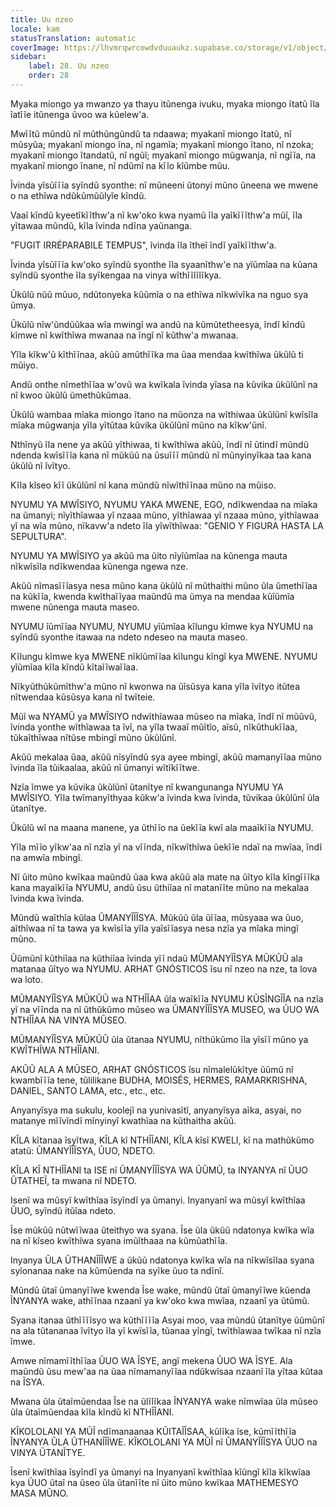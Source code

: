 ```yaml
---
title: Uu nzeo
locale: kam
statusTranslation: automatic
coverImage: https://lhvmrqwrcowdvduuaukz.supabase.co/storage/v1/object/public/strapi-uploads/small_cover-educacion-fundamental.webp-2d51a7828a2b1309555be27f7e2a61a0.webp
sidebar:
    label: 28. Uu nzeo
    order: 28
---
```

Myaka miongo ya mwanzo ya thayu itũnenga ivuku, myaka miongo ĩtatũ ĩla ĩatĩĩe itũnenga ũvoo wa kũelew'a.

Mwĩĩtũ mũndũ nĩ mũthũngũndũ ta ndaawa; myakanĩ miongo ĩtatũ, nĩ mũsyũa; myakanĩ miongo ĩna, nĩ ngamĩa; myakanĩ miongo ĩtano, nĩ nzoka; myakanĩ miongo ĩtandatũ, nĩ ngũĩ; myakanĩ miongo mũgwanja, nĩ ngĩĩa, na myakanĩ miongo ĩnane, nĩ ndũmĩ na kĩĩo kĩũmbe mũu.

Ĩvinda yĩsũĩĩĩa syĩndũ syonthe: nĩ mũneeni ũtonyi mũno ũneena we mwene o na ethĩwa ndũkũmũũlyĩe kĩndũ.

Vaaĩ kĩndũ kyeetĩkĩĩthw'a nĩ kw'oko kwa nyamũ ĩla yaĩkĩĩĩthw'a mũĩ, ĩla yĩtawaa mũndũ, kĩla ĩvinda ndĩna yaũnanga.

"FUGIT IRRÉPARABILE TEMPUS", ĩvinda ĩla ĩtheĩ ĩndĩ yaĩkĩĩthw'a.

Ĩvinda yĩsũĩĩĩa kw'oko syĩndũ syonthe ĩla syaanĩthw'e na yĩũmĩaa na kũana syĩndũ syonthe ĩla syĩkengaa na vinya wĩthĩĩlĩlĩkya.

Ũkũlũ nũũ mũuo, ndũtonyeka kũũmĩa o na ethĩwa nĩkwĩvĩka na nguo sya ũmya.

Ũkũlũ nĩw'ũndũũkaa wĩa mwingĩ wa andũ na kũmũtetheesya, ĩndĩ kĩndũ kĩmwe nĩ kwĩthĩwa mwanaa na ĩngĩ nĩ kũthw'a mwanaa.

Yĩla kĩkw'ũ kĩthĩĩnaa, akũũ amũthĩĩka ma ũaa mendaa kwĩthĩwa ũkũlũ ti mũiyo.

Andũ onthe nĩmethĩĩaa w'ovũ wa kwĩkala ĩvinda yĩasa na kũvika ũkũlũnĩ na nĩ kwoo ũkũlũ ũmethũkũmaa.

Ũkũlũ wambaa mĩaka miongo ĩtano na mũonza na wĩthiwaa ũkũlũnĩ kwĩsĩla mĩaka mũgwanja yĩla yĩtũtaa kũvika ũkũlũnĩ mũno na kĩkw'ũnĩ.

Nthĩnyũ ĩla nene ya akũũ yĩthiwaa, ti kwĩthĩwa akũũ, ĩndĩ nĩ ũtindĩ mũndũ ndenda kwĩsĩĩĩa kana nĩ mũkũũ na ũsuĩĩĩ mũndũ nĩ mũnyinyĩkaa taa kana ũkũlũ nĩ ĩvĩtyo.

Kĩla kĩseo kĩĩ ũkũlũnĩ nĩ kana mũndũ nĩwĩthĩĩnaa mũno na mũiso.

NYUMU YA MWĨSIYO, NYUMU YAKA MWENE, EGO, ndĩkwendaa na mĩaka na ũmanyi; nĩyĩthĩawaa yĩ nzaaa mũno, yĩthĩawaa yĩ nzaaa mũno, yĩthĩawaa yĩ na wĩa mũno, nĩkavw'a ndeto ĩla yĩwĩthĩwaa: "GENIO Y FIGURA HASTA LA SEPULTURA".

NYUMU YA MWĨSIYO ya akũũ ma ũito nĩyĩũmĩaa na kũnenga mauta nĩkwĩsĩla ndĩkwendaa kũnenga ngewa nze.

Akũũ nĩmasĩĩĩasya nesa mũno kana ũkũlũ nĩ mũthaithi mũno ũla ũmethĩĩaa na kũkĩĩa, kwenda kwĩthaĩĩyaa maũndũ ma ũmya na mendaa kũĩũmĩa mwene nũnenga mauta maseo.

NYUMU ĩũmĩĩaa NYUMU, NYUMU yĩũmĩaa kĩlungu kĩmwe kya NYUMU na syĩndũ syonthe itawaa na ndeto ndeseo na mauta maseo.

Kĩlungu kĩmwe kya MWENE nĩkĩũmĩĩaa kĩlungu kĩngĩ kya MWENE. NYUMU yĩũmĩaa kĩla kĩndũ kĩtaĩĩwaĩĩaa.

Nĩkyũthũkũmĩthw'a mũno nĩ kwonwa na ũĩsũsya kana yĩla ĩvĩtyo itũtea nĩtwendaa kũsũsya kana nĩ twĩteie.

Mũĩ wa NYAMŨ ya MWĨSIYO ndwĩthĩawaa mũseo na mĩaka, ĩndĩ nĩ mũũvũ, ĩvinda yonthe wĩthĩawaa ta ĩvĩ, na yĩla twaaĩ mũĩtĩo, aĩsũ, nĩkũthukĩĩaa, tũkaĩthĩwaa nĩtũse mbingĩ mũno ũkũlũnĩ.

Akũũ mekalaa ũaa, akũũ nĩsyĩndũ sya ayee mbingĩ, akũũ mamanyĩĩaa mũno ĩvinda ĩla tũikaalaa, akũũ nĩ ũmanyi wĩtĩkĩĩtwe.

Nzĩa ĩmwe ya kũvika ũkũlũnĩ ũtanĩtye nĩ kwangunanga NYUMU YA MWĨSIYO. Yĩla twĩmanyĩthyaa kũkw'a ĩvinda kwa ĩvinda, tũvikaa ũkũlũnĩ ũla ũtanĩtye.

Ũkũlũ wĩ na maana manene, ya ũthĩĩo na ũekĩĩa kwĩ ala maaĩkĩĩa NYUMU.

Yĩla mĩĩo yĩkw'aa nĩ nzĩa yĩ na vĩĩnda, nĩkwĩthĩwa ũekĩĩe ndaĩ na mwĩaa, ĩndĩ na amwĩa mbingĩ.

Nĩ ũito mũno kwĩkaa maũndũ ũaa kwa akũũ ala mate na ũĩtyo kĩla kĩngĩĩĩka kana mayaĩkĩĩa NYUMU, andũ ũsu ũthiĩaa nĩ matanĩĩte mũno na mekalaa ĩvinda kwa ĩvinda.

Mũndũ waĩthĩa kũlaa ŨMANYĨĨĨSYA. Mũkũũ ũla ũĩĩaa, mũsyaaa wa ũuo, aĩthĩwaa nĩ ta tawa ya kwĩsĩĩa yĩla yaĩsĩĩasya nesa nzĩa ya mĩaka mingĩ mũno.

Ũũmũnĩ kũthiĩaa na kũthiĩaa ĩvinda yĩĩ ndaũ MŨMANYĨĨSYA MŨKŨŨ ala matanaa ũĩtyo wa NYUMU. ARHAT GNÓSTICOS ĩsu nĩ nzeo na nze, ta lova wa loto.

MŨMANYĨĨSYA MŨKŨŨ wa NTHĨĨAA ũla waĩkĩĩa NYUMU KŨSĨNGĨĨA na nzĩa yĩ na vĩĩnda na nĩ ũthũkũmo mũseo wa ŨMANYĨĨĨSYA MUSEO, wa ŨUO WA NTHĨĨAA NA VINYA MŨSEO.

MŨMANYĨĨSYA MŨKŨŨ ũla ũtanaa NYUMU, nĩthũkũmo ĩla yĩsĩĩ mũno ya KWĨTHĨWA NTHĨĨANI.

AKŨŨ ALA A MŨSEO, ARHAT GNÓSTICOS ĩsu nĩmalelũkĩtye ũũmũ nĩ kwambĩĩĩa tene, tũlilikane BUDHA, MOISÉS, HERMES, RAMARKRISHNA, DANIEL, SANTO LAMA, etc., etc., etc.

Anyanyĩsya ma sukulu, koolejĩ na yunivasĩtĩ, anyanyĩsya aĩka, asyai, no matanye mĩĩvĩndĩ mĩnyinyĩ kwathĩaa na kũthaitha akũũ.

KĨLA kĩtanaa ĩsyĩtwa, KĨLA kĩ NTHĨĨANI, KĨLA kĩsĩ KWELI, kĩ na mathũkũmo atatũ: ŨMANYĨĨĨSYA, ŨUO, NDETO.

KĨLA KĨ NTHĨĨANI ta ISE nĩ ŨMANYĨĨĨSYA WA ŨŨMŨ, ta INYANYA nĩ ŨUO ŨTATHEĨ, ta mwana nĩ NDETO.

Isenĩ wa mũsyĩ kwĩthĩaa ĩsyĩndĩ ya ũmanyi. Inyanyanĩ wa mũsyĩ kwĩthĩaa ŨUO, syĩndũ itũĩaa ndeto.

Ĩse mũkũũ nũtwĩĩwaa ũteithyo wa syana. Ĩse ũla ũkũũ ndatonya kwĩka wĩa na nĩ kĩseo kwĩthĩwa syana imũĩthaaa na kũmũathĩĩa.

Inyanya ŨLA ŨTHANĨĨĨWE a ũkũũ ndatonya kwĩka wĩa na nĩkwĩsĩlaa syana syĩonanaa nake na kũmũenda na syĩke ũuo ta ndĩnĩ.

Mũndũ ũtaĩ ũmanyĩĩwe kwenda Ĩse wake, mũndũ ũtaĩ ũmanyĩĩwe kũenda ĨNYANYA wake, athĩĩnaa nzaanĩ ya kw'oko kwa mwĩaa, nzaanĩ ya ũtũmũ.

Syana itanaa ũthĩĩĩĩsyo wa kũthĩĩĩĩa Asyai moo, vaa mũndũ ũtanĩtye ũũmũnĩ na ala tũtananaa ĩvĩtyo ĩla yĩ kwĩsĩĩa, tũanaa yĩngĩ, twĩthĩawaa twĩkaa nĩ nzĩa ĩmwe.

Amwe nĩmamĩĩthĩĩaa ŨUO WA ĨSYE, angĩ mekena ŨUO WA ĨSYE. Ala maũndũ ũsu mew'aa na ũaa nĩmamanyĩĩaa ndũkwĩsaa nzaanĩ ĩla yĩtaa kũtaa na ĨSYA.

Mwana ũla ũtaĩmũendaa Ĩse na ũlĩlĩkaa ĨNYANYA wake nĩmwĩaa ũla mũseo ũla ũtaĩmũendaa kĩla kĩndũ kĩ NTHĨĨANI.

KĨKOLOLANI YA MŨĨ ndĩmanaanaa KŨITAĨĨSAA, kũlĩka ĩse, kũmĩĩthĩĩa ĨNYANYA ŨLA ŨTHANĨĨĨWE. KĨKOLOLANI YA MŨĨ nĩ ŨMANYĨĨĨSYA ŨUO na VINYA ŨTANĨTYE.

Ĩsenĩ kwĩthĩaa ĩsyĩndĩ ya ũmanyi na Inyanyanĩ kwĩthĩaa kĩũngĩ kĩla kĩkwĩaa kya ŨUO ũtaĩ na ũseo ũla ũtanĩĩte nĩ ũito mũno kwĩkaa MATHEMESYO MASA MŨNO.

